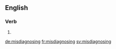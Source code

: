 ==English==

===Verb===
{{head|en}}

# {{present participle of|misdiagnose}}

[[de:misdiagnosing]]
[[fr:misdiagnosing]]
[[sv:misdiagnosing]]